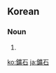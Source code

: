 ==Korean==
{{ko-hanjatab}}

===Noun===
{{ko-noun|hj|hangeul=광석}}

# {{hanja form of|광석|[[ore]]}}

[[ko:鑛石]]
[[ja:鑛石]]
